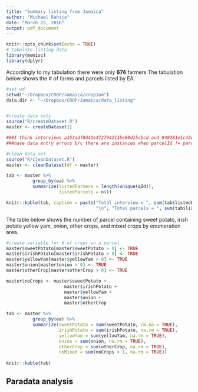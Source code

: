 ```yaml
---
title: "Summary listing from Jamaica"
author: "Michael Rahija"
date: "March 25, 2016"
output: pdf_document
---
```


```r
knitr::opts_chunk$set(echo = TRUE)
# tabulate listing data
library(memisc)
library(dplyr)

```

Accordingly to my tabulation there were only **674** farmers The tabulation below shows the # of farms and parcels listed by EA. 
```r
#set wd
setwd("~/Dropbox/CROP/Jamaica/cropJam")
data.dir <- "~/Dropbox/CROP/Jamaica/data_listing"


#create data sets
source("R/createDataset.R")
master <- createDataset()

###I think interviews a153adf0d43e472794211be60d15cbcd and 940281e1c43d41cb84dd4dbf9b2b26dd
###have data entry errors b/c there are instances when parcelId != parcel_list

#clean data set
source("R/cleanDataset.R")
master <- cleanDataset(df = master)

tab <- master %>%
          group_by(ea) %>%
          summarize(listedFarmers = length(unique(qId)),
                    listedParcels = n())

knitr::kable(tab, caption = paste("Total interview = ", sum(tab$listedFarmers),
                                  "\n", "Total parcels = ", sum(tab$listedParcels)))

```


The table below shows the number of parcel containing sweet potato, irish potato yellow yam, onion, other crops, and mixed crops by enumeration area. 
```r
#create variable for # of crops on a parcel
master$sweetPotato[master$sweetPotato > 0] <- TRUE
master$irishPotato[master$irishPotato > 0] <- TRUE
master$yellowYam[master$yellowYam > 0] <- TRUE
master$onion[master$onion > 0] <- TRUE
master$otherCrop[master$otherCrop > 0] <- TRUE

master$noCrops <- master$sweetPotato +
                      master$irishPotato +
                      master$yellowYam +
                      master$onion +
                      master$otherCrop 

tab <- master %>%
          group_by(ea) %>%
          summarize(sweetPotato = sum(sweetPotato, rm.na = TRUE),
                    irishPotato = sum(irishPotato, na.rm = TRUE),
                    yellowYam = sum(yellowYam, na.rm = TRUE), 
                    onion = sum(onion, na.rm = TRUE),
                    otherCrop = sum(otherCrop, na.rm = TRUE),
                    noMixed = sum(noCrops > 1, na.rm = TRUE))
                      
knitr::kable(tab)
```

## Paradata analysis